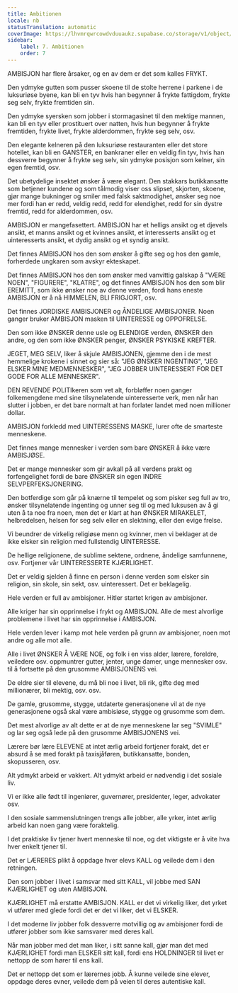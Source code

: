 ```yaml
---
title: Ambitionen
locale: nb
statusTranslation: automatic
coverImage: https://lhvmrqwrcowdvduuaukz.supabase.co/storage/v1/object/public/strapi-uploads/small_cover-educacion-fundamental.webp-2d51a7828a2b1309555be27f7e2a61a0.webp
sidebar:
    label: 7. Ambitionen
    order: 7
---
```

AMBISJON har flere årsaker, og en av dem er det som kalles FRYKT.

Den ydmyke gutten som pusser skoene til de stolte herrene i parkene i de luksuriøse byene, kan bli en tyv hvis han begynner å frykte fattigdom, frykte seg selv, frykte fremtiden sin.

Den ydmyke syersken som jobber i stormagasinet til den mektige mannen, kan bli en tyv eller prostituert over natten, hvis hun begynner å frykte fremtiden, frykte livet, frykte alderdommen, frykte seg selv, osv.

Den elegante kelneren på den luksuriøse restauranten eller det store hotellet, kan bli en GANSTER, en bankraner eller en veldig fin tyv, hvis han dessverre begynner å frykte seg selv, sin ydmyke posisjon som kelner, sin egen fremtid, osv.

Det ubetydelige insektet ønsker å være elegant. Den stakkars butikkansatte som betjener kundene og som tålmodig viser oss slipset, skjorten, skoene, gjør mange bukninger og smiler med falsk saktmodighet, ønsker seg noe mer fordi han er redd, veldig redd, redd for elendighet, redd for sin dystre fremtid, redd for alderdommen, osv.

AMBISJON er mangefasettert. AMBISJON har et helligs ansikt og et djevels ansikt, et manns ansikt og et kvinnes ansikt, et interesserts ansikt og et uinteresserts ansikt, et dydig ansikt og et syndig ansikt.

Det finnes AMBISJON hos den som ønsker å gifte seg og hos den gamle, forherdede ungkaren som avskyr ekteskapet.

Det finnes AMBISJON hos den som ønsker med vanvittig galskap å "VÆRE NOEN", "FIGURERE", "KLATRE", og det finnes AMBISJON hos den som blir EREMITT, som ikke ønsker noe av denne verden, fordi hans eneste AMBISJON er å nå HIMMELEN, BLI FRIGJORT, osv.

Det finnes JORDISKE AMBISJONER og ÅNDELIGE AMBISJONER. Noen ganger bruker AMBISJON masken til UINTERESSE og OPPOFRELSE.

Den som ikke ØNSKER denne usle og ELENDIGE verden, ØNSKER den andre, og den som ikke ØNSKER penger, ØNSKER PSYKISKE KREFTER.

JEGET, MEG SELV, liker å skjule AMBISJONEN, gjemme den i de mest hemmelige krokene i sinnet og sier så: "JEG ØNSKER INGENTING", "JEG ELSKER MINE MEDMENNESKER", "JEG JOBBER UINTERESSERT FOR DET GODE FOR ALLE MENNESKER".

DEN REVENDE POLITIkeren som vet alt, forbløffer noen ganger folkemengdene med sine tilsynelatende uinteresserte verk, men når han slutter i jobben, er det bare normalt at han forlater landet med noen millioner dollar.

AMBISJON forkledd med UINTERESSENS MASKE, lurer ofte de smarteste menneskene.

Det finnes mange mennesker i verden som bare ØNSKER å ikke være AMBISJØSE.

Det er mange mennesker som gir avkall på all verdens prakt og forfengelighet fordi de bare ØNSKER sin egen INDRE SELVPERFEKSJONERING.

Den botferdige som går på knærne til tempelet og som pisker seg full av tro, ønsker tilsynelatende ingenting og unner seg til og med luksusen av å gi uten å ta noe fra noen, men det er klart at han ØNSKER MIRAKELET, helbredelsen, helsen for seg selv eller en slektning, eller den evige frelse.

Vi beundrer de virkelig religiøse menn og kvinner, men vi beklager at de ikke elsker sin religion med fullstendig UINTERESSE.

De hellige religionene, de sublime sektene, ordnene, åndelige samfunnene, osv. Fortjener vår UINTERESSERTE KJÆRLIGHET.

Det er veldig sjelden å finne en person i denne verden som elsker sin religion, sin skole, sin sekt, osv. uinteressert. Det er beklagelig.

Hele verden er full av ambisjoner. Hitler startet krigen av ambisjoner.

Alle kriger har sin opprinnelse i frykt og AMBISJON. Alle de mest alvorlige problemene i livet har sin opprinnelse i AMBISJON.

Hele verden lever i kamp mot hele verden på grunn av ambisjoner, noen mot andre og alle mot alle.

Alle i livet ØNSKER Å VÆRE NOE, og folk i en viss alder, lærere, foreldre, veiledere osv. oppmuntrer gutter, jenter, unge damer, unge mennesker osv. til å fortsette på den grusomme AMBISJONENS vei.

De eldre sier til elevene, du må bli noe i livet, bli rik, gifte deg med millionærer, bli mektig, osv. osv.

De gamle, grusomme, stygge, utdaterte generasjonene vil at de nye generasjonene også skal være ambisiøse, stygge og grusomme som dem.

Det mest alvorlige av alt dette er at de nye menneskene lar seg "SVIMLE" og lar seg også lede på den grusomme AMBISJONENS vei.

Lærere bør lære ELEVENE at intet ærlig arbeid fortjener forakt, det er absurd å se med forakt på taxisjåføren, butikkansatte, bonden, skopusseren, osv.

Alt ydmykt arbeid er vakkert. Alt ydmykt arbeid er nødvendig i det sosiale liv.

Vi er ikke alle født til ingeniører, guvernører, presidenter, leger, advokater osv.

I den sosiale sammenslutningen trengs alle jobber, alle yrker, intet ærlig arbeid kan noen gang være foraktelig.

I det praktiske liv tjener hvert menneske til noe, og det viktigste er å vite hva hver enkelt tjener til.

Det er LÆRERES plikt å oppdage hver elevs KALL og veilede dem i den retningen.

Den som jobber i livet i samsvar med sitt KALL, vil jobbe med SAN KJÆRLIGHET og uten AMBISJON.

KJÆRLIGHET må erstatte AMBISJON. KALL er det vi virkelig liker, det yrket vi utfører med glede fordi det er det vi liker, det vi ELSKER.

I det moderne liv jobber folk dessverre motvillig og av ambisjoner fordi de utfører jobber som ikke samsvarer med deres kall.

Når man jobber med det man liker, i sitt sanne kall, gjør man det med KJÆRLIGHET fordi man ELSKER sitt kall, fordi ens HOLDNINGER til livet er nettopp de som hører til ens kall.

Det er nettopp det som er lærernes jobb. Å kunne veilede sine elever, oppdage deres evner, veilede dem på veien til deres autentiske kall.

